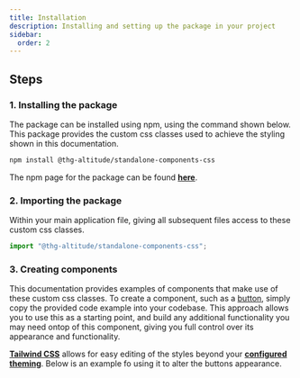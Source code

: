 ```yaml
---
title: Installation
description: Installing and setting up the package in your project
sidebar:
  order: 2
---
```



## Steps

### 1. Installing the package

The package can be installed using npm, using the command shown below. This package provides the custom css classes used to achieve the styling shown in this documentation.

```bash
npm install @thg-altitude/standalone-components-css
```

The npm page for the package can be found **[here](https://www.npmjs.com/package/@thg-altitude/standalone-components-css)**.

### 2. Importing the package

Within your main application file, giving all subsequent files access to these custom css classes.

```js
import "@thg-altitude/standalone-components-css";
```

### 3. Creating components

This documentation provides examples of components that make use of these custom css classes. To create a component, such as a [button](/components/button), simply copy the provided code example into your codebase. This approach allows you to use this as a starting point, and build any additional functionality you may need ontop of this component, giving you full control over its appearance and functionality.

<ShowComponent filePath="./src/components/buttons/PrimaryButton.html">
  <PrimaryButton />
</ShowComponent>

**[Tailwind CSS](https://tailwindcss.com/)** allows for easy editing of the styles beyond your **[configured theming](/setup/theme)**. Below is an example fo using it to alter the buttons appearance.

<ShowComponent filePath="./src/components/buttons/PrimaryButtonCustom.html">
  <PrimaryButtonCustom />
</ShowComponent>
